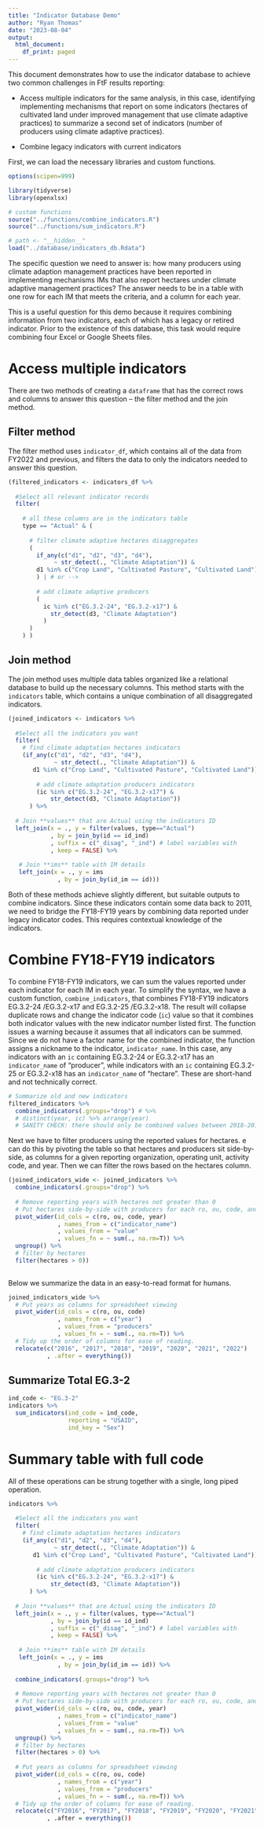 ---
title: "Indicator Database Demo"
author: "Ryan Thomas"
date: "2023-08-04"
output:
  html_document:
    df_print: paged
---

This document demonstrates how to use the indicator database to achieve two common challenges in FtF results reporting:

-   Access multiple indicators for the same analysis, in this case, identifying implementing mechanisms that report on some indicators (hectares of cultivated land under improved management that use climate adaptive practices) to summarize a second set of indicators (number of producers using climate adaptive practices).

-   Combine legacy indicators with current indicators

First, we can load the necessary libraries and custom functions.

```{r warning=F, message=F}
options(scipen=999)

library(tidyverse)
library(openxlsx)

# custom functions
source("../functions/combine_indicators.R")
source("../functions/sum_indicators.R")

# path <- "__hidden__"
load("../database/indicators_db.Rdata")
```

The specific question we need to answer is: how many producers using climate adaption management practices have been reported in implementing mechanisms IMs that also report hectares under climate adaptive management practices? The answer needs to be in a table with one row for each IM that meets the criteria, and a column for each year.

This is a useful question for this demo because it requires combining information from two indicators, each of which has a legacy or retired indicator. Prior to the existence of this database, this task would require combining four Excel or Google Sheets files.

# Access multiple indicators

There are two methods of creating a `dataframe` that has the correct rows and columns to answer this question -- the filter method and the join method.

## Filter method

The filter method uses `indicator_df`, which contains all of the data from FY2022 and previous, and filters the data to only the indicators needed to answer this question.

```{r}
(filtered_indicators <- indicators_df %>%
  
  #Select all relevant indicator records
  filter(
    
    # all these columns are in the indicators table
    type == "Actual" & (
      
      # filter climate adaptive hectares disaggregates
      (
        if_any(c("d1", "d2", "d3", "d4"), 
             ~ str_detect(., "Climate Adaptation")) &
        d1 %in% c("Crop Land", "Cultivated Pasture", "Cultivated Land")
        ) | # or -->
        
        # add climate adaptive producers 
        (
          ic %in% c("EG.3.2-24", "EG.3.2-x17") & 
            str_detect(d3, "Climate Adaptation")
          )
      )
    ) )
```

## Join method

The join method uses multiple data tables organized like a relational database to build up the necessary columns. This method starts with the `indicators` table, which contains a unique combination of all disaggregated indicators.

```{r}
(joined_indicators <- indicators %>%
  
  #Select all the indicators you want
  filter(
    # find climate adaptation hectares indicators
    (if_any(c("d1", "d2", "d3", "d4"), 
             ~ str_detect(., "Climate Adaptation")) &
       d1 %in% c("Crop Land", "Cultivated Pasture", "Cultivated Land")) |
      
        # add climate adaptation producers indicators
        (ic %in% c("EG.3.2-24", "EG.3.2-x17") & 
            str_detect(d3, "Climate Adaptation"))
      ) %>%
    
  # Join **values** that are Actual using the indicators ID
  left_join(x = ., y = filter(values, type=="Actual")
            , by = join_by(id == id_ind)
            , suffix = c("_disag", "_ind") # label variables with 
            , keep = FALSE) %>%
   
   # Join **ims** table with IM details
   left_join(x = ., y = ims
              , by = join_by(id_im == id))) 
```

Both of these methods achieve slightly different, but suitable outputs to combine indicators. Since these indicators contain some data back to 2011, we need to bridge the FY18-FY19 years by combining data reported under legacy indicator codes. This requires contextual knowledge of the indicators.

# Combine FY18-FY19 indicators

To combine FY18-FY19 indicators, we can sum the values reported under each indicator for each IM in each year. To simplify the syntax, we have a custom function, `combine_indicators`, that combines FY18-FY19 indicators EG.3.2-24 /EG.3.2-x17 and EG.3.2-25 /EG.3.2-x18. The result will collapse duplicate rows and change the indicator code (`ic`) value so that it combines both indicator values with the new indicator number listed first. The function issues a warning because it assumes that all indicators can be summed. Since we do not have a factor name for the combined indicator, the function assigns a nickname to the indicator, `indicator_name`. In this case, any indicators with an `ic` containing EG.3.2-24 or EG.3.2-x17 has an `indicator_name` of "producer", while indicators with an `ic` containing EG.3.2-25 or EG.3.2-x18 has an `indicator_name` of "hectare". These are short-hand and not technically correct.

```{r}
# Summarize old and new indicators
filtered_indicators %>%
  combine_indicators(.groups="drop") # %>%
  # distinct(year, ic) %>% arrange(year) 
  # SANITY CHECK: there should only be combined values between 2018-2019
```

Next we have to filter producers using the reported values for hectares. e can do this by pivoting the table so that hectares and producers sit side-by-side, as columns for a given reporting organization, operating unit, activity code, and year. Then we can filter the rows based on the hectares column.

```{r}
(joined_indicators_wide <- joined_indicators %>%
  combine_indicators(.groups="drop") %>%
  
  # Remove reporting years with hectares not greater than 0
  # Put hectares side-by-side with producers for each ro, ou, code, and year
  pivot_wider(id_cols = c(ro, ou, code, year)
              , names_from = c("indicator_name")
              , values_from = "value"
              , values_fn = ~ sum(., na.rm=T)) %>%
  ungroup() %>%
  # filter by hectares
  filter(hectares > 0))
  
```

Below we summarize the data in an easy-to-read format for humans.

```{r}
joined_indicators_wide %>%
  # Put years as columns for spreadsheet viewing
  pivot_wider(id_cols = c(ro, ou, code)
              , names_from = c("year")
              , values_from = "producers"
              , values_fn = ~ sum(., na.rm=T)) %>%
  # Tidy up the order of columns for ease of reading.
  relocate(c("2016", "2017", "2018", "2019", "2020", "2021", "2022")
           , .after = everything())
```


## Summarize Total EG.3-2
```{r}
ind_code <- "EG.3-2"
indicators %>%
  sum_indicators(ind_code = ind_code, 
                 reporting = "USAID", 
                 ind_key = "Sex")
```


# Summary table with full code

All of these operations can be strung together with a single, long piped operation.

```{r}
indicators %>%
  
  #Select all the indicators you want
  filter(
    # find climate adaptation hectares indicators
    (if_any(c("d1", "d2", "d3", "d4"), 
             ~ str_detect(., "Climate Adaptation")) &
       d1 %in% c("Crop Land", "Cultivated Pasture", "Cultivated Land")) |
      
        # add climate adaptation producers indicators
        (ic %in% c("EG.3.2-24", "EG.3.2-x17") & 
            str_detect(d3, "Climate Adaptation"))
      ) %>%
    
  # Join **values** that are Actual using the indicators ID
  left_join(x = ., y = filter(values, type=="Actual")
            , by = join_by(id == id_ind)
            , suffix = c("_disag", "_ind") # label variables with 
            , keep = FALSE) %>%
   
   # Join **ims** table with IM details
   left_join(x = ., y = ims
              , by = join_by(id_im == id)) %>%
  
  combine_indicators(.groups="drop") %>%
  
  # Remove reporting years with hectares not greater than 0
  # Put hectares side-by-side with producers for each ro, ou, code, and year
  pivot_wider(id_cols = c(ro, ou, code, year)
              , names_from = c("indicator_name")
              , values_from = "value"
              , values_fn = ~ sum(., na.rm=T)) %>%
  ungroup() %>%
  # filter by hectares
  filter(hectares > 0) %>%
  
  # Put years as columns for spreadsheet viewing
  pivot_wider(id_cols = c(ro, ou, code)
              , names_from = c("year")
              , values_from = "producers"
              , values_fn = ~ sum(., na.rm=T)) %>%
  # Tidy up the order of columns for ease of reading.
  relocate(c("FY2016", "FY2017", "FY2018", "FY2019", "FY2020", "FY2021", "FY2022"))
           , .after = everything())
```
